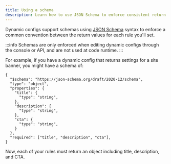 ```yaml
---
title: Using a schema
description: Learn how to use JSON Schema to enforce consistent return values for dynamic config rules
---
```


Dynamic configs support schemas using [JSON Schema](https://json-schema.org/learn/getting-started-step-by-step) syntax to enforce a common convention between the return values for each rule you'll set.

:::info
Schemas are only enforced when editing dynamic configs through the console or API, and are not used at code runtime.
:::

For example, if you have a dynamic config that returns settings for a site banner, you might have a schema of:
```
{
  "$schema": "https://json-schema.org/draft/2020-12/schema",
  "type": "object",
  "properties": {
    "title": {
      "type": "string",
    },
    "description": {
      "type": "string",
    },
    "cta": {
      "type": "string",
    }
  },
  "required": ["title", "description", "cta"],
}
```

Now, each of your rules must return an object including title, description, and CTA.